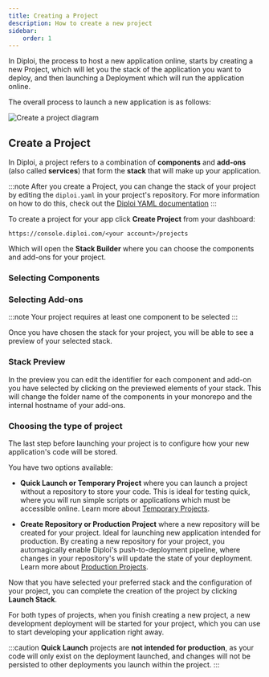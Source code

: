 ```yaml
---
title: Creating a Project
description: How to create a new project
sidebar:
    order: 1
---
```



In Diploi, the process to host a new application online, starts by creating a new Project, which will let you the stack of the application you want to deploy, and then launching a Deployment which will run the application online.

The overall process to launch a new application is as follows:

<div class={'w-full flex justify-center items-center'}>
  <Image src={CreateProjectDiagram} alt='Create a project diagram'/>
</div>

## Create a Project

In Diploi, a project refers to a combination of **components** and **add-ons** (also called **services**) that form the **stack** that will make up your application.

:::note
After you create a Project, you can change the stack of your project by editing the `diploi.yaml` in your project's repository. For more information on how to do this, check out the [Diploi YAML documentation](/reference/diploiyaml/)
:::

To create a project for your app click **Create Project** from your dashboard:

`https://console.diploi.com/<your account>/projects`

Which will open the **Stack Builder** where you can choose the components and add-ons for your project.

### Selecting Components
<ImageToPNG src={CreateProjectComponents} alt="Project components"/>

### Selecting Add-ons
<ImageToPNG src={CreateProjectAddons} alt="Project add-ons"/>

:::note
Your project requires at least one component to be selected
::: 

Once you have chosen the stack for your project, you will be able to see a preview of your selected stack.

### Stack Preview

<ImageToPNG src={CreateProjectPreview} alt="Create a project example"/>

In the preview you can edit the identifier for each component and add-on you have selected by clicking on the previewed elements of your stack. This will change the folder name of the components in your monorepo and the internal hostname of your add-ons. 

<ImageToPNG src={CreateProjectEditNames} alt="Create a project example"/>

### Choosing the type of project

The last step before launching your project is to configure how your new application's code will be stored.

You have two options available:

- **Quick Launch or Temporary Project** where you can launch a project without a repository to store your code. This is ideal for testing quick, where you will run simple scripts or applications which must be accessible online. Learn more about [Temporary Projects](/deploying/project-types/temporary-project).

- **Create Repository  or Production Project** where a new repository will be created for your project. Ideal for launching new application intended for production. By creating a new repository for your project, you automagically enable Diploi's push-to-deployment pipeline, where changes in your repository's will update the state of your deployment. Learn more about [Production Projects](/deploying/project-types/production-project).

<ImageToPNG src={CreateProjectRepo} alt="Create a project repo"/>

Now that you have selected your preferred stack and the configuration of your project, you can complete the creation of the project by clicking **Launch Stack**.

For both types of projects, when you finish creating a new project, a new development deployment will be started for your project, which you can use to start developing your application right away.

:::caution
**Quick Launch** projects are **not intended for production**, as your code will only exist on the deployment launched, and changes will not be persisted to other deployments you launch within the project.
:::